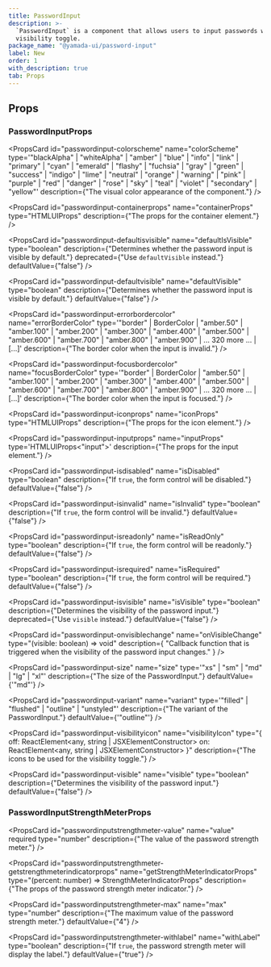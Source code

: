 ```yaml
---
title: PasswordInput
description: >-
  `PasswordInput` is a component that allows users to input passwords with a
  visibility toggle.
package_name: "@yamada-ui/password-input"
label: New
order: 1
with_description: true
tab: Props
---
```


## Props

### PasswordInputProps

<PropsCard
  id="passwordinput-colorscheme"
  name="colorScheme"
  type='"blackAlpha" | "whiteAlpha" | "amber" | "blue" | "info" | "link" | "primary" | "cyan" | "emerald" | "flashy" | "fuchsia" | "gray" | "green" | "success" | "indigo" | "lime" | "neutral" | "orange" | "warning" | "pink" | "purple" | "red" | "danger" | "rose" | "sky" | "teal" | "violet" | "secondary" | "yellow"'
  description={"The visual color appearance of the component."}
/>

<PropsCard
  id="passwordinput-containerprops"
  name="containerProps"
  type="HTMLUIProps"
  description={"The props for the container element."}
/>

<PropsCard
  id="passwordinput-defaultisvisible"
  name="defaultIsVisible"
  type="boolean"
  description={"Determines whether the password input is visible by default."}
  deprecated={"Use `defaultVisible` instead."}
  defaultValue={"false"}
/>

<PropsCard
  id="passwordinput-defaultvisible"
  name="defaultVisible"
  type="boolean"
  description={"Determines whether the password input is visible by default."}
  defaultValue={"false"}
/>

<PropsCard
  id="passwordinput-errorbordercolor"
  name="errorBorderColor"
  type='"border" | BorderColor | "amber.50" | "amber.100" | "amber.200" | "amber.300" | "amber.400" | "amber.500" | "amber.600" | "amber.700" | "amber.800" | "amber.900" | ... 320 more ... | [...]'
  description={"The border color when the input is invalid."}
/>

<PropsCard
  id="passwordinput-focusbordercolor"
  name="focusBorderColor"
  type='"border" | BorderColor | "amber.50" | "amber.100" | "amber.200" | "amber.300" | "amber.400" | "amber.500" | "amber.600" | "amber.700" | "amber.800" | "amber.900" | ... 320 more ... | [...]'
  description={"The border color when the input is focused."}
/>

<PropsCard
  id="passwordinput-iconprops"
  name="iconProps"
  type="HTMLUIProps"
  description={"The props for the icon element."}
/>

<PropsCard
  id="passwordinput-inputprops"
  name="inputProps"
  type='HTMLUIProps<"input">'
  description={"The props for the input element."}
/>

<PropsCard
  id="passwordinput-isdisabled"
  name="isDisabled"
  type="boolean"
  description={"If `true`, the form control will be disabled."}
  defaultValue={"false"}
/>

<PropsCard
  id="passwordinput-isinvalid"
  name="isInvalid"
  type="boolean"
  description={"If `true`, the form control will be invalid."}
  defaultValue={"false"}
/>

<PropsCard
  id="passwordinput-isreadonly"
  name="isReadOnly"
  type="boolean"
  description={"If `true`, the form control will be readonly."}
  defaultValue={"false"}
/>

<PropsCard
  id="passwordinput-isrequired"
  name="isRequired"
  type="boolean"
  description={"If `true`, the form control will be required."}
  defaultValue={"false"}
/>

<PropsCard
  id="passwordinput-isvisible"
  name="isVisible"
  type="boolean"
  description={"Determines the visibility of the password input."}
  deprecated={"Use `visible` instead."}
  defaultValue={"false"}
/>

<PropsCard
  id="passwordinput-onvisiblechange"
  name="onVisibleChange"
  type="(visible: boolean) => void"
  description={
    "Callback function that is triggered when the visibility of the password input changes."
  }
/>

<PropsCard
  id="passwordinput-size"
  name="size"
  type='"xs" | "sm" | "md" | "lg" | "xl"'
  description={"The size of the PasswordInput."}
  defaultValue={'"md"'}
/>

<PropsCard
  id="passwordinput-variant"
  name="variant"
  type='"filled" | "flushed" | "outline" | "unstyled"'
  description={"The variant of the PasswordInput."}
  defaultValue={'"outline"'}
/>

<PropsCard
  id="passwordinput-visibilityicon"
  name="visibilityIcon"
  type="{
  off: ReactElement<any, string | JSXElementConstructor<any>>
  on: ReactElement<any, string | JSXElementConstructor<any>>
}"
  description={"The icons to be used for the visibility toggle."}
/>

<PropsCard
  id="passwordinput-visible"
  name="visible"
  type="boolean"
  description={"Determines the visibility of the password input."}
  defaultValue={"false"}
/>

### PasswordInputStrengthMeterProps

<PropsCard
  id="passwordinputstrengthmeter-value"
  name="value"
  required
  type="number"
  description={"The value of the password strength meter."}
/>

<PropsCard
  id="passwordinputstrengthmeter-getstrengthmeterindicatorprops"
  name="getStrengthMeterIndicatorProps"
  type="(percent: number) => StrengthMeterIndicatorProps"
  description={"The props of the password strength meter indicator."}
/>

<PropsCard
  id="passwordinputstrengthmeter-max"
  name="max"
  type="number"
  description={"The maximum value of the password strength meter."}
  defaultValue={"4"}
/>

<PropsCard
  id="passwordinputstrengthmeter-withlabel"
  name="withLabel"
  type="boolean"
  description={"If `true`, the password strength meter will display the label."}
  defaultValue={"true"}
/>
